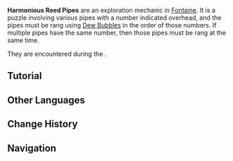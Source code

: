 {{Terminology Infobox
|image     = Harmonious Reed Pipe.png
|type      = Exploration
|region    = Fontaine
}}
'''Harmonious Reed Pipes''' are an exploration mechanic in [[Fontaine]]. It is a puzzle involving various pipes with a number indicated overhead, and the pipes must be rang using [[Dew Bubble]]s in the order of those numbers. If multiple pipes have the same number, then those pipes must be rang at the same time.

They are encountered during the {{Quest|Foggy Forest Path (Quest)}}.

==Tutorial==
{{Tutorial|Harmonious Reed Pipe}}

==Other Languages==
{{Other Languages
|en      = Harmonious Reed Pipe
|zhs     = 谐律簧管
|zhs_rm  = 
|zht     = 諧律簧管
|zht_rm  = 
|zh_tl   = 
|ja      = 共鳴ハーモニックパイプ
|ja_rm   = Kyoumei Haamonikku Paipu
|ja_tl   = Resonance Harmonic Pipe
|ko      = 조화의 파이프
|ko_rm   = 
|ko_tl   = 
|es      = Tubo armónico
|es_tl   = Harmonic Tube
|fr      = Pipe d'anche harmonieuse
|fr_tl   = Harmonious Reed Pipe
|ru      = Тростниковая дудочка
|ru_tl   = Reed Pipe
|th      = Harmonious Reed Pipe
|vi      = Ống Hòa Âm
|vi_tl   = 
|de      = Harmonische Posaune
|de_tl   = Harmonious Trombone
|id      = Harmonious Reed Pipe
|pt      = Cano de Algas Harmoniosas
|pt_tl   = 
|tr      = Uyumlu Kamış Düdüğü<!--case is correct?-->
|tr_tl   = 
|it      = Tubo armonico
|it_tl   = Harmonic Tube
}}

==Change History==
{{Change History|4.2}}

==Navigation==
{{Exploration Navbox|Fontaine}}